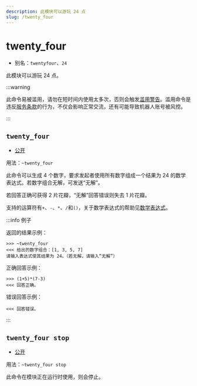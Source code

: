 ```yaml
---
description: 此模块可以游玩 24 点
slug: /twenty_four
---
```


# twenty_four


-   别名：`twentyfour`、`24`

此模块可以游玩 24 点。

:::warning

此命令易被滥用，请勿在短时间内使用太多次，否则会触发[滥用警告](abuse_warning)。滥用命令是违反[服务条款](policy)的行为，不仅会影响正常交流，还有可能导致机器人账号被风控。

:::

## `twenty_four`

-   [公开](permissions)

用法：`~twenty_four`

此命令可以生成 4 个数字，要求发起者使用所有数字组成一个结果为 24 的数学表达式。若数字组合无解，可发送“无解”。

若回答正确可获得 2 片花瓣，“无解”回答错误则失去 1 片花瓣。

支持的运算符有`+`、`-`、`*`、`/`和`()`，关于数学表达式的帮助见[数学表达式](help/expressions)。

:::info 例子

返回的结果示例：

```
>>> ~twenty_four
<<< 给出的数字组合：[1, 3, 5, 7]
请输入表达式使其结果为 24。（若无解，请输入“无解”）
```

正确回答示例：

```
>>> (1+5)*(7-3)
<<< 回答正确。
```

错误回答示例：

```
<<< 回答错误。
```

:::

## `twenty_four stop`

-   [公开](permissions)

用法：`~twenty_four stop`

此命令在模块正在运行时使用，则会停止。
